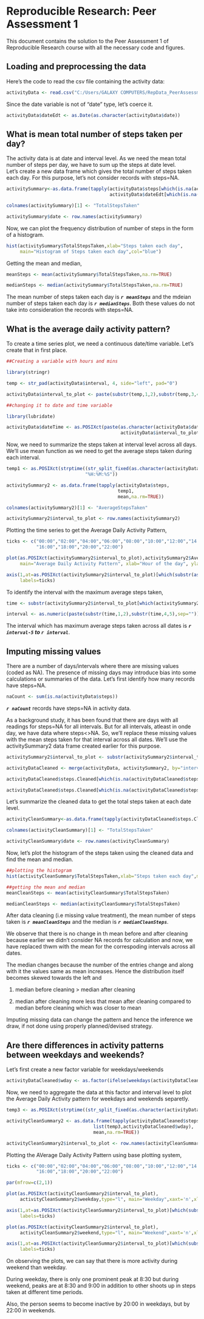 # Reproducible Research: Peer Assessment 1

This document contains the solution to the Peer Assessment 1 of Reproducible Research course with all the necessary code and figures.

## Loading and preprocessing the data

Here's the code to read the csv file containing the activity data:
```r
activityData <- read.csv("C:/Users/GALAXY COMPUTERS/RepData_PeerAssessment1/activity/activity.csv")
```
Since the date variable is not of "date" type, let's coerce it.
```r
activityData$dateEdt <- as.Date(as.character(activityData$date))
```

## What is mean total number of steps taken per day?

The activity data is at date and interval level. As we need the mean total number of steps per day, we have to sum up the steps at date level.  
Let's create a new data frame which gives the total number of steps taken each day. For this purpose, let's not consider records with steps=NA.
```r
activitySummary<-as.data.frame(tapply(activityData$steps[which(is.na(activityData$steps)==FALSE)],
                                      activityData$dateEdt[which(is.na(activityData$steps)==FALSE)],sum))

colnames(activitySummary)[1] <- "TotalStepsTaken"

activitySummary$date <- row.names(activitySummary)
```
Now, we can plot the frequency distribution of number of steps in the form of a histogram.
```r
hist(activitySummary$TotalStepsTaken,xlab="Steps taken each day",
     main="Histogram of Steps taken each day",col="blue")
```

Getting the mean and median,
```r
meanSteps <- mean(activitySummary$TotalStepsTaken,na.rm=TRUE)

medianSteps <- median(activitySummary$TotalStepsTaken,na.rm=TRUE)
```
The mean number of steps taken each day is <b>*`r meanSteps`*</b> and the mdeian number of steps taken each day is <b>*`r medianSteps`*</b>. Both these values do not take into consideration the records with steps=NA.

## What is the average daily activity pattern?

To create a time series plot, we need a continuous date/time variable. Let's create that in first place.
```r
##Creating a variable with hours and mins

library(stringr)

temp <- str_pad(activityData$interval, 4, side="left", pad="0")

activityData$interval_to_plot <- paste(substr(temp,1,2),substr(temp,3,4),sep=":")

##changing it to date and time variable

library(lubridate)

activityData$dateTime <- as.POSIXct(paste(as.character(activityData$dateEdt),
                                          activityData$interval_to_plot,sep=" "))

```

Now, we need to summarize the steps taken at interval level across all days. We'll use mean function as we need to get the average steps taken during each interval.
```r
temp1 <- as.POSIXct(strptime((str_split_fixed(as.character(activityData$dateTime), " ", 2)[,2]),
                             "%H:%M:%S"))

activitySummary2 <- as.data.frame(tapply(activityData$steps,
                                         temp1,
                                         mean,na.rm=TRUE))

colnames(activitySummary2)[1] <- "AverageStepsTaken"

activitySummary2$interval_to_plot <- row.names(activitySummary2)
```

Plotting the time series to get the Average Daily Activity Pattern,
```r
ticks <- c("00:00","02:00","04:00","06:00","08:00","10:00","12:00","14:00",
           "16:00","18:00","20:00","22:00")

plot(as.POSIXct(activitySummary2$interval_to_plot),activitySummary2$AverageStepsTaken,type="l",
     main="Average Daily Activity Pattern", xlab="Hour of the day", ylab="Average Steps Taken",xaxt='n')

axis(1,at=as.POSIXct(activitySummary2$interval_to_plot)[which(substr(as.POSIXct(activitySummary2$interval_to_plot),12,16) %in% ticks)],
     labels=ticks)
```

To identify the interval with the maximum average steps taken,
```r
time <- substr(activitySummary2$interval_to_plot[which(activitySummary2$AverageStepsTaken==max(activitySummary2$AverageStepsTaken))],12,16)

interval <- as.numeric(paste(substr(time,1,2),substr(time,4,5),sep=""))
```
The interval which has maximum average steps taken across all dates is <b>*`r interval-5` to `r interval`*</b>.

## Imputing missing values

There are a number of days/intervals where there are missing values
(coded as NA). The presence of missing days may introduce bias into some
calculations or summaries of the data.
Let's first identify how many records have steps=NA.
```r
naCount <- sum(is.na(activityData$steps))
```
<b>*`r naCount`*</b> records have steps=NA in activity data.

As a background study, it has been found that there are days with all readings for steps=NA for all intervals. But for all intervals, atleast in onde day, we have data where steps<>NA. 
So, we'll replace these missing values with the mean steps taken for that interval across all dates. We'll use the activitySummary2 data frame created earlier for this purpose.
```r
activitySummary2$interval_to_plot <- substr(activitySummary2$interval_to_plot,12,16)

activityDataCleaned <- merge(activityData, activitySummary2, by="interval_to_plot", all.x=TRUE)

activityDataCleaned$steps.Cleaned[which(is.na(activityDataCleaned$steps)==TRUE)] <- activityDataCleaned$AverageStepsTaken[which(is.na(activityDataCleaned$steps)==TRUE)]

activityDataCleaned$steps.Cleaned[which(is.na(activityDataCleaned$steps)==FALSE)] <- activityDataCleaned$steps[which(is.na(activityDataCleaned$steps)==FALSE)]

```
Let's summarize the cleaned data to get the total steps taken at each date level.
```r
activityCleanSummary<-as.data.frame(tapply(activityDataCleaned$steps.Cleaned,activityData$dateEdt,sum))

colnames(activityCleanSummary)[1] <- "TotalStepsTaken"

activityCleanSummary$date <- row.names(activityCleanSummary)
```

Now, let's plot the histogram of the steps taken using the cleaned data and find the mean and median.

```r
##plotting the histogram
hist(activityCleanSummary$TotalStepsTaken,xlab="Steps taken each day",main="Histogram of Steps taken each day",col="blue")

##getting the mean and median
meanCleanSteps <- mean(activityCleanSummary$TotalStepsTaken)

medianCleanSteps <- median(activityCleanSummary$TotalStepsTaken)
```

After data cleaning (i.e missing value treatment), the mean number of steps taken is <b>*`r meanCleanSteps`*</b> and the median is <b>*`r medianCleanSteps`*</b>. 

We observe that there is no change in th mean before and after cleaning because earlier we didn't consider NA records for calculation and now, we have replaced thwm with the mean for the correspoding intervals across all dates. 

The median changes because the number of the entries change and along with it the values same as mean increases. Hence the distribution itself becomes skewed towards the left and 

1. median before cleaning > median after cleaning

2. median after cleaning more less that mean after cleaning compared to median before cleaning which was closer to mean

Imputing missing data can change the pattern and hence the inference we draw, if not done using properly planned/devised strategy.

## Are there differences in activity patterns between weekdays and weekends?

Let's first create a new factor variable for weekdays/weekends
```r
activityDataCleaned$wday <- as.factor(ifelse(weekdays(activityDataCleaned$dateEdt,abbreviate=TRUE) %in% c("Sat","Sun"),"weekend","weekday"))
```

Now, we need to aggregate the data at this factor and interval level to plot the Average Daily Activity pattern for weekdays and weekends separetly.
```r
temp3 <- as.POSIXct(strptime((str_split_fixed(as.character(activityDataCleaned$dateTime), " ", 2)[,2]), "%H:%M:%S"))

activityCleanSummary2 <- as.data.frame(tapply(activityDataCleaned$steps.Cleaned,
                                list(temp3,activityDataCleaned$wday),
                                mean,na.rm=TRUE))

activityCleanSummary2$interval_to_plot <- row.names(activityCleanSummary2)
```

Plotting the AVerage Daily Activity Pattern using base plotting system,
```r
ticks <- c("00:00","02:00","04:00","06:00","08:00","10:00","12:00","14:00",
           "16:00","18:00","20:00","22:00")

par(mfrow=c(2,1))

plot(as.POSIXct(activityCleanSummary2$interval_to_plot),
     activityCleanSummary2$weekday,type="l", main="Weekday",xaxt='n',xlab="Hour of the day",ylab="Average Steps Taken")

axis(1,at=as.POSIXct(activityCleanSummary2$interval_to_plot)[which(substr(as.POSIXct(activityCleanSummary2$interval_to_plot),12,16) %in% ticks)],
     labels=ticks)

plot(as.POSIXct(activityCleanSummary2$interval_to_plot),
     activityCleanSummary2$weekend,type="l", main="Weekend",xaxt='n',xlab="Hour of the day",ylab="Average Steps Taken")

axis(1,at=as.POSIXct(activityCleanSummary2$interval_to_plot)[which(substr(as.POSIXct(activityCleanSummary2$interval_to_plot),12,16) %in% ticks)],
     labels=ticks)

```
On observing the plots, we can say that there is more activity during weekend than weekday. 

During weekday, there is only one prominent peak at 8:30 but during weekend, peaks are at 8:30 and 9:00 in addition to other shoots up in steps taken at different time periods.

Also, the person seems to become inactive by 20:00 in weekdays, but by 22:00 in weekends.